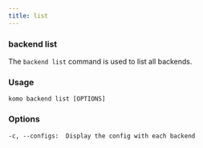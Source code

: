 ```yaml
---
title: list
---
```


### backend list

The `backend list` command is used to list all backends.

### Usage

```
komo backend list [OPTIONS]
```

### Options

```
-c, --configs:  Display the config with each backend
```
